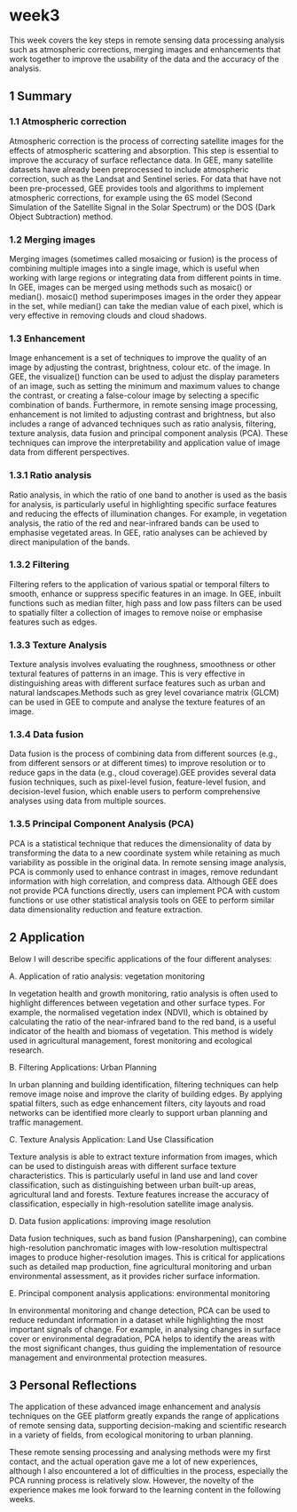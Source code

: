 # week3 {.unnumbered}

This week covers the key steps in remote sensing data processing analysis such as atmospheric corrections, merging images and enhancements that work together to improve the usability of the data and the accuracy of the analysis.

## 1 Summary

### 1.1 Atmospheric correction

Atmospheric correction is the process of correcting satellite images for the effects of atmospheric scattering and absorption. This step is essential to improve the accuracy of surface reflectance data. In GEE, many satellite datasets have already been preprocessed to include atmospheric correction, such as the Landsat and Sentinel series. For data that have not been pre-processed, GEE provides tools and algorithms to implement atmospheric corrections, for example using the 6S model (Second Simulation of the Satellite Signal in the Solar Spectrum) or the DOS (Dark Object Subtraction) method.

### 1.2 Merging images

Merging images (sometimes called mosaicing or fusion) is the process of combining multiple images into a single image, which is useful when working with large regions or integrating data from different points in time. In GEE, images can be merged using methods such as mosaic() or median(). mosaic() method superimposes images in the order they appear in the set, while median() can take the median value of each pixel, which is very effective in removing clouds and cloud shadows.

### 1.3 Enhancement

Image enhancement is a set of techniques to improve the quality of an image by adjusting the contrast, brightness, colour etc. of the image. In GEE, the visualize() function can be used to adjust the display parameters of an image, such as setting the minimum and maximum values to change the contrast, or creating a false-colour image by selecting a specific combination of bands. Furthermore, in remote sensing image processing, enhancement is not limited to adjusting contrast and brightness, but also includes a range of advanced techniques such as ratio analysis, filtering, texture analysis, data fusion and principal component analysis (PCA). These techniques can improve the interpretability and application value of image data from different perspectives.

### 1.3.1 Ratio analysis

Ratio analysis, in which the ratio of one band to another is used as the basis for analysis, is particularly useful in highlighting specific surface features and reducing the effects of illumination changes. For example, in vegetation analysis, the ratio of the red and near-infrared bands can be used to emphasise vegetated areas. In GEE, ratio analyses can be achieved by direct manipulation of the bands.

### 1.3.2 Filtering

Filtering refers to the application of various spatial or temporal filters to smooth, enhance or suppress specific features in an image. In GEE, inbuilt functions such as median filter, high pass and low pass filters can be used to spatially filter a collection of images to remove noise or emphasise features such as edges.

### 1.3.3 Texture Analysis

Texture analysis involves evaluating the roughness, smoothness or other textural features of patterns in an image. This is very effective in distinguishing areas with different surface features such as urban and natural landscapes.Methods such as grey level covariance matrix (GLCM) can be used in GEE to compute and analyse the texture features of an image.

### 1.3.4 Data fusion

Data fusion is the process of combining data from different sources (e.g., from different sensors or at different times) to improve resolution or to reduce gaps in the data (e.g., cloud coverage).GEE provides several data fusion techniques, such as pixel-level fusion, feature-level fusion, and decision-level fusion, which enable users to perform comprehensive analyses using data from multiple sources.

### 1.3.5 Principal Component Analysis (PCA)

PCA is a statistical technique that reduces the dimensionality of data by transforming the data to a new coordinate system while retaining as much variability as possible in the original data. In remote sensing image analysis, PCA is commonly used to enhance contrast in images, remove redundant information with high correlation, and compress data. Although GEE does not provide PCA functions directly, users can implement PCA with custom functions or use other statistical analysis tools on GEE to perform similar data dimensionality reduction and feature extraction.

## 2 Application

Below I will describe specific applications of the four different analyses:

A. Application of ratio analysis: vegetation monitoring

In vegetation health and growth monitoring, ratio analysis is often used to highlight differences between vegetation and other surface types. For example, the normalised vegetation index (NDVI), which is obtained by calculating the ratio of the near-infrared band to the red band, is a useful indicator of the health and biomass of vegetation. This method is widely used in agricultural management, forest monitoring and ecological research.

B. Filtering Applications: Urban Planning

In urban planning and building identification, filtering techniques can help remove image noise and improve the clarity of building edges. By applying spatial filters, such as edge enhancement filters, city layouts and road networks can be identified more clearly to support urban planning and traffic management.

C. Texture Analysis Application: Land Use Classification

Texture analysis is able to extract texture information from images, which can be used to distinguish areas with different surface texture characteristics. This is particularly useful in land use and land cover classification, such as distinguishing between urban built-up areas, agricultural land and forests. Texture features increase the accuracy of classification, especially in high-resolution satellite image analysis.

D. Data fusion applications: improving image resolution

Data fusion techniques, such as band fusion (Pansharpening), can combine high-resolution panchromatic images with low-resolution multispectral images to produce higher-resolution images. This is critical for applications such as detailed map production, fine agricultural monitoring and urban environmental assessment, as it provides richer surface information.

E. Principal component analysis applications: environmental monitoring

In environmental monitoring and change detection, PCA can be used to reduce redundant information in a dataset while highlighting the most important signals of change. For example, in analysing changes in surface cover or environmental degradation, PCA helps to identify the areas with the most significant changes, thus guiding the implementation of resource management and environmental protection measures.

## 3 Personal Reflections

The application of these advanced image enhancement and analysis techniques on the GEE platform greatly expands the range of applications of remote sensing data, supporting decision-making and scientific research in a variety of fields, from ecological monitoring to urban planning.

These remote sensing processing and analysing methods were my first contact, and the actual operation gave me a lot of new experiences, although I also encountered a lot of difficulties in the process, especially the PCA running process is relatively slow. However, the novelty of the experience makes me look forward to the learning content in the following weeks.
